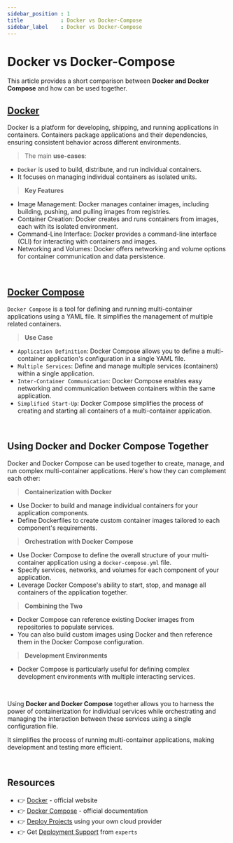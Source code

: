 ```yaml
---
sidebar_position : 1
title            : Docker vs Docker-Compose
sidebar_label    : Docker vs Docker-Compose
---
```


# Docker vs Docker-Compose

This article provides a short comparison between **Docker and Docker Compose** and how can be used together.

## [Docker](https://www.docker.com/)

Docker is a platform for developing, shipping, and running applications in containers. 
Containers package applications and their dependencies, ensuring consistent behavior across different environments.

> The main **use-cases**: 

- `Docker` is used to build, distribute, and run individual containers.
- It focuses on managing individual containers as isolated units.

> **Key Features**

- Image Management: Docker manages container images, including building, pushing, and pulling images from registries.
- Container Creation: Docker creates and runs containers from images, each with its isolated environment.
- Command-Line Interface: Docker provides a command-line interface (CLI) for interacting with containers and images.
- Networking and Volumes: Docker offers networking and volume options for container communication and data persistence.

<br />

## [Docker Compose](https://docs.docker.com/compose/)

`Docker Compose` is a tool for defining and running multi-container applications using a YAML file. It simplifies the management of multiple related containers.

> **Use Case**

- `Application Definition`: Docker Compose allows you to define a multi-container application's configuration in a single YAML file.
- `Multiple Services`: Define and manage multiple services (containers) within a single application.
- `Inter-Container Communication`: Docker Compose enables easy networking and communication between containers within the same application.
- `Simplified Start-Up`: Docker Compose simplifies the process of creating and starting all containers of a multi-container application.

<br />

## Using Docker and Docker Compose Together

Docker and Docker Compose can be used together to create, manage, and run complex multi-container applications. Here's how they can complement each other:

> **Containerization with Docker**

- Use Docker to build and manage individual containers for your application components.
- Define Dockerfiles to create custom container images tailored to each component's requirements.

> **Orchestration with Docker Compose**

- Use Docker Compose to define the overall structure of your multi-container application using a `docker-compose.yml` file.
- Specify services, networks, and volumes for each component of your application.
- Leverage Docker Compose's ability to start, stop, and manage all containers of the application together.

> **Combining the Two**

- Docker Compose can reference existing Docker images from repositories to populate services.
- You can also build custom images using Docker and then reference them in the Docker Compose configuration.

> **Development Environments**

- Docker Compose is particularly useful for defining complex development environments with multiple interacting services.

<br />

Using **Docker and Docker Compose** together allows you to harness the power of containerization for individual services while orchestrating and managing the interaction between these services using a single configuration file. 

It simplifies the process of running multi-container applications, making development and testing more efficient.

<br />

## Resources

- 👉 [Docker](https://www.docker.com/) - official website
- 👉 [Docker Compose](https://docs.docker.com/compose/) - official documentation
- 👉 [Deploy Projects](https://deploypro.dev/) using your own cloud provider
- 👉 Get [Deployment Support](https://deploypro.dev/support/) from `experts` 
